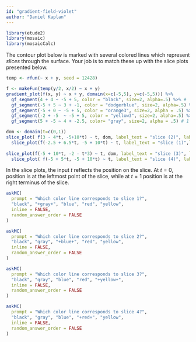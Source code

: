 ```yaml
---
id: "gradient-field-violet"
author: "Daniel Kaplan"
---
```


```r
library(etude2)
library(mosaic)
library(mosaicCalc)
```


The contour plot below is marked with several colored lines which represent *slices* through the surface. Your job is to match these up with the slice plots presented below.

```r
temp <- rfun(~ x + y, seed = 12428)

f <- makeFun(temp(y/2, x/2) ~ x + y)
gradient_plot(f(x, y) ~ x + y, domain(x=c(-5,5), y=c(-5,5))) %>%
  gf_segment(4 + 4 ~ -5 + 5, color = "black", size=2, alpha=.5) %>% # 
  gf_segment(-5 + 5 ~ 3 + -1, color = "dodgerblue", size=2, alpha=.5) %>% #2
  gf_segment(-5 + 0 ~ -5 + 5, color = "orange3", size=2, alpha = .5) %>% #4
  gf_segment(-2 + -5  ~ -5 + 5, color = "yellow3", size=2, alpha=.5) %>% # 3
  gf_segment(5 + -5 ~ 4 + -2.5, color= "gray", size=2, alpha = .5) # 1
```


```r
dom <- domain(t=c(0,1))
slice_plot( f(3 - 4*t, -5+10*t) ~ t, dom, label_text = "slice (2)", label_x=.9) %>%
  slice_plot(f(-2.5 + 6.5*t, -5 + 10*t) ~ t, label_text = "slice (1)",label_x=.8)
  
slice_plot(f(-5 + 10*t, -2 - t*3) ~ t, dom, label_text = "slice (3)", label_x = 3 ) %>%
  slice_plot( f(-5 + 5*t, -5 + 10*t) ~ t, label_text = "slice (4)", label_x=.3) 
```

In the slice plots, the input $t$ reflects the position on the slice. At $t=0$, position is at the leftmost point of the slice, while at $t=1$ position is at the right terminus of the slice.


```r
askMC(
  prompt = "Which color line corresponds to slice 1?",
  "black", "+gray+", "blue", "red", "yellow",
  inline = FALSE,
  random_answer_order = FALSE
)
```

```r
askMC(
  prompt = "Which color line corresponds to slice 2?",
  "black", "gray", "+blue+", "red", "yellow",
  inline = FALSE,
  random_answer_order = FALSE
)
```

```r
askMC(
  prompt = "Which color line corresponds to slice 3?",
  "black", "gray", "blue", "red", "+yellow+",
  inline = FALSE,
  random_answer_order = FALSE
)
```

```r
askMC(
  prompt = "Which color line corresponds to slice 4?",
  "black", "gray", "blue", "+red+", "yellow",
  inline = FALSE,
  random_answer_order = FALSE
)
```

